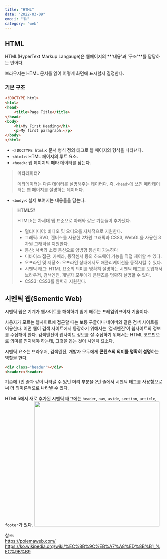 ```yaml
---
title: "HTML"
date: "2022-03-09"
emoji: "🏗"
category: "web"
---
```

## HTML
HTML(HyperText Markup Langauge)은 웹페이지의 **'내용'과 '구조'**를 담당하는 언어다.

브라우저는 HTML 문서를 읽어 어떻게 화면에 표시할지 결정한다.

### 기본 구조
```html
<!DOCTYPE html>
<html>
<head>
    <title>Page Title</title>
</head>
<body>
    <h1>My First Heading</h1>
    <p>My first paragraph.</p>
</body>
</html>
```
- `<!DOCTYPE html>`: 문서 형식 정의 태그로 웹 페이지의 형식을 나타낸다.
- `<html>`: HTML 페이지의 루트 요소.
- `<head>`: 웹 페이지의 메타 데이터를 담는다.

> **메타데이터?**
>
> 메타데이터는 다른 데이터를 설명해주는 데이터다. 즉, `<head>`에 쓰인 메타데이터는 웹 페이지를 설명하는 데이터다.

- `<body>`: 실제 보여지는 내용들을 담는다.



> **HTML5?**
>
> HTML5는 차세대 웹 표준으로 아래와 같은 기능들이 추가됐다.
> - 멀티미디어: 비디오 및 오디오를 자체적으로 지원한다.
> - 그래픽: SVG, 캔버스를 사용한 2차원 그래픽과 CSS3, WebGL을 사용한 3차원 그래픽을 지원한다.
> - 통신: 서버와 소켓 통신으로 양방향 통신이 가능하다
> - 디바이스 접근: 카메라, 동작센서 등의 하드웨어 기능을 직접 제어할 수 있다.
> - 오프라인 및 저장소: 오프라인 상태에서도 애플리케이션을 동작시킬 수 있다.
> - 시맨틱 태그: HTML 요소의 의미를 명확히 설명하는 시멘틱 태그를 도입해서 브라우저, 검색엔진, 개발자 모두에게 콘텐츠를 명확히 설명할 수 있다.
> - CSS3: CSS3를 완벽히 지원한다.

## 시멘틱 웹(Sementic Web)
시멘틱 웹은 기계가 웹사이트를 해석하기 쉽게 해주는 프레임워크이자 기술이다.

사용자가 모르는 웹사이트에 접근할 때는 보통 구글이나 네이버와 같은 검색 사이트를 이용한다.
어떤 웹이 검색 사이트에서 등장하기 위해서는 '검색엔진'이 웹사이트의 정보를 수집해야 한다.
검색엔진이 웹사이트 정보를 잘 수집하기 위해서는 HTML 코드만으로 의미를 인지해야 하는데, 그것을 돕는 것이 시멘틱 요소다.

시멘틱 요소는 브라우저, 검색엔진, 개발자 모두에게 **콘텐츠의 의미를 명확히 설명**하는 역할을 한다.

```html
<div class="header"></div>
<header></header>
```
기존에 `1`번 줄과 같이 나타낼 수 있던 머리 부분을 `2`번 줄에서 시멘틱 태그를 사용함으로써 더 의미론적으로 나타낼 수 있다.

HTML5에서 새로 추가된 시멘틱 태그에는 `header`, `nav`, `aside`, `section`, `article`, `footer`가 있다.
<img src="https://poiemaweb.com/img/building-structure.png" width="400px"/>




참조:  
<https://poiemaweb.com/>  
<https://ko.wikipedia.org/wiki/%EC%8B%9C%EB%A7%A8%ED%8B%B1_%EC%9B%B9>